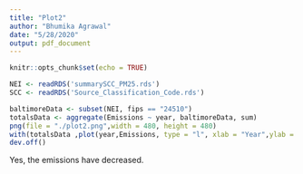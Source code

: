 ---
title: "Plot2"
author: "Bhumika Agrawal"
date: "5/28/2020"
output: pdf_document
---

```{r setup, include=FALSE}
knitr::opts_chunk$set(echo = TRUE)
```

```{r}
NEI <- readRDS('summarySCC_PM25.rds')
SCC <- readRDS('Source_Classification_Code.rds')
```


```{r}
baltimoreData <- subset(NEI, fips == "24510")
totalsData <- aggregate(Emissions ~ year, baltimoreData, sum)
png(file = "./plot2.png",width = 480, height = 480)
with(totalsData ,plot(year,Emissions, type = "l", xlab = "Year",ylab = "Total Emissions(in tons)",main = "Emissions in Baltimore, Mayland"))
dev.off()
```

Yes, the emissions have decreased.

